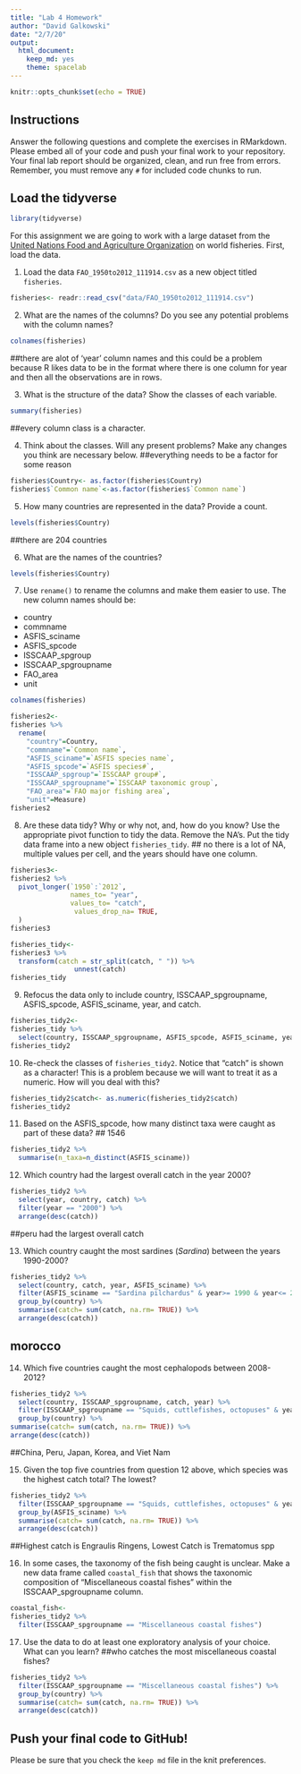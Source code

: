 ```yaml
---
title: "Lab 4 Homework"
author: "David Galkowski"
date: "2/7/20"
output:
  html_document: 
    keep_md: yes
    theme: spacelab
---
```


```r
knitr::opts_chunk$set(echo = TRUE)
```

## Instructions
Answer the following questions and complete the exercises in RMarkdown. Please embed all of your code and push your final work to your repository. Your final lab report should be organized, clean, and run free from errors. Remember, you must remove any `#` for included code chunks to run.  

## Load the tidyverse
```r
library(tidyverse)
```

For this assignment we are going to work with a large dataset from the [United Nations Food and Agriculture Organization](http://www.fao.org/about/en/) on world fisheries. First, load the data.  

1. Load the data `FAO_1950to2012_111914.csv` as a new object titled `fisheries`.
```r
fisheries<- readr::read_csv("data/FAO_1950to2012_111914.csv")
```


2. What are the names of the columns? Do you see any potential problems with the column names?
```r
colnames(fisheries)
```
##there are alot of 'year' column names and this could be a problem because R likes data to be in the format where there is one column for year and then all the observations are in rows. 

3. What is the structure of the data? Show the classes of each variable.
```r
summary(fisheries)
```
##every column class is a character. 

4. Think about the classes. Will any present problems? Make any changes you think are necessary below.
##everything needs to be a factor for some reason

```r
fisheries$Country<- as.factor(fisheries$Country)
fisheries$`Common name`<-as.factor(fisheries$`Common name`)
```


5. How many countries are represented in the data? Provide a count.
```r
levels(fisheries$Country)
```
##there are 204 countries

6. What are the names of the countries?

```r
levels(fisheries$Country)
```


7. Use `rename()` to rename the columns and make them easier to use. The new column names should be:  
+ country
+ commname
+ ASFIS_sciname
+ ASFIS_spcode
+ ISSCAAP_spgroup
+ ISSCAAP_spgroupname
+ FAO_area
+ unit
```r
colnames(fisheries)
```

```r
fisheries2<- 
fisheries %>%
  rename(
    "country"=Country,
    "commname"=`Common name`,
    "ASFIS_sciname"=`ASFIS species name`,
    "ASFIS_spcode"=`ASFIS species#`,
    "ISSCAAP_spgroup"=`ISSCAAP group#`,
    "ISSCAAP_spgroupname"=`ISSCAAP taxonomic group`,
    "FAO_area"=`FAO major fishing area`,
    "unit"=Measure)
fisheries2
```

8. Are these data tidy? Why or why not, and, how do you know? Use the appropriate pivot function to tidy the data. Remove the NA's. Put the tidy data frame into a new object `fisheries_tidy`. 
## no there is a lot of NA, multiple values per cell, and the years should have one column.  
```r
fisheries3<-
fisheries2 %>% 
  pivot_longer(`1950`:`2012`,
               names_to= "year", 
               values_to= "catch", 
                values_drop_na= TRUE,
  )
fisheries3
```

```r
fisheries_tidy<-
fisheries3 %>% 
  transform(catch = str_split(catch, " ")) %>% 
                unnest(catch)
fisheries_tidy
```

9. Refocus the data only to include country, ISSCAAP_spgroupname, ASFIS_spcode, ASFIS_sciname, year, and catch.
```r
fisheries_tidy2<-
fisheries_tidy %>% 
  select(country, ISSCAAP_spgroupname, ASFIS_spcode, ASFIS_sciname, year, catch)
fisheries_tidy2
```

10. Re-check the classes of `fisheries_tidy2`. Notice that "catch" is shown as a character! This is a problem because we will want to treat it as a numeric. How will you deal with this?
```r
fisheries_tidy2$catch<- as.numeric(fisheries_tidy2$catch)
fisheries_tidy2
```

11. Based on the ASFIS_spcode, how many distinct taxa were caught as part of these data?
## 1546
```r
fisheries_tidy2 %>% 
  summarise(n_taxa=n_distinct(ASFIS_sciname))
```


12. Which country had the largest overall catch in the year 2000?
```r
fisheries_tidy2 %>% 
  select(year, country, catch) %>% 
  filter(year == "2000") %>% 
  arrange(desc(catch))
```
##peru had the largest overall catch

13. Which country caught the most sardines (_Sardina_) between the years 1990-2000?
```r
fisheries_tidy2 %>% 
  select(country, catch, year, ASFIS_sciname) %>% 
  filter(ASFIS_sciname == "Sardina pilchardus" & year>= 1990 & year<= 2000) %>% 
  group_by(country) %>% 
  summarise(catch= sum(catch, na.rm= TRUE)) %>% 
  arrange(desc(catch))
```
## morocco
14. Which five countries caught the most cephalopods between 2008-2012?
```r
fisheries_tidy2 %>% 
  select(country, ISSCAAP_spgroupname, catch, year) %>% 
  filter(ISSCAAP_spgroupname == "Squids, cuttlefishes, octopuses" & year >= 2008 &year <= 2012) %>% 
  group_by(country) %>% 
summarise(catch= sum(catch, na.rm= TRUE)) %>% 
arrange(desc(catch))
```
##China, Peru, Japan, Korea, and Viet Nam

15. Given the top five countries from question 12 above, which species was the highest catch total? The lowest?

```r
fisheries_tidy2 %>% 
  filter(ISSCAAP_spgroupname == "Squids, cuttlefishes, octopuses" & year>= 2008 & year <= 2012 & country == "China"| country == "Peru" | country == "Japan" | country == "Korea" | country == "Viet Nam") %>% 
  group_by(ASFIS_sciname) %>% 
  summarise(catch= sum(catch, na.rm= TRUE)) %>% 
  arrange(desc(catch))

```
##Highest catch is Engraulis Ringens, Lowest Catch is Trematomus spp

16. In some cases, the taxonomy of the fish being caught is unclear. Make a new data frame called `coastal_fish` that shows the taxonomic composition of "Miscellaneous coastal fishes" within the ISSCAAP_spgroupname column.

```r
coastal_fish<-
fisheries_tidy2 %>% 
  filter(ISSCAAP_spgroupname == "Miscellaneous coastal fishes")
```


17. Use the data to do at least one exploratory analysis of your choice. What can you learn?
##who catches the most miscellaneous coastal fishes?
```r
fisheries_tidy2 %>% 
  filter(ISSCAAP_spgroupname == "Miscellaneous coastal fishes") %>% 
  group_by(country) %>% 
  summarise(catch= sum(catch, na.rm= TRUE)) %>% 
  arrange(desc(catch))
```


## Push your final code to GitHub!
Please be sure that you check the `keep md` file in the knit preferences.   